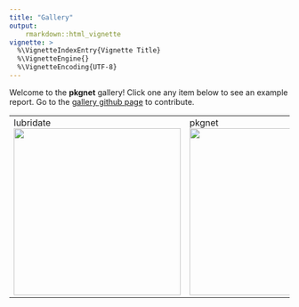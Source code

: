 ```yaml
---
title: "Gallery"
output: 
    rmarkdown::html_vignette
vignette: >
  %\VignetteIndexEntry{Vignette Title}
  %\VignetteEngine{}
  %\VignetteEncoding{UTF-8}
---
```


Welcome to the **pkgnet** gallery!   Click one any item below to see an example report.  Go to the [gallery github page](https://github.com/UptakeOpenSource/pkgnet-gallery) to contribute. 

<!--html_preserve-->
<table>
	<tr valign="top">
		<td width="33%">lubridate<br>
			<a href="https://uptakeopensource.github.io/pkgnet-gallery/exhibits/lubridate/lubridate.html">
				<img width="300" src="https://uptakeopensource.github.io/pkgnet-gallery/exhibits/lubridate/lubridate.png">
			</a>
		</td>
		<td width="33%">pkgnet<br><a href="https://uptakeopensource.github.io/pkgnet-gallery/exhibits/pkgnet/pkgnet.html"><img width="300" src="https://uptakeopensource.github.io/pkgnet-gallery/exhibits/pkgnet/pkgnet.png"></a></td>
		<td width="33%">updraft<br><a href="https://uptakeopensource.github.io/pkgnet-gallery/exhibits/updraft/updraft.html"><img width="300" src="https://uptakeopensource.github.io/pkgnet-gallery/exhibits/updraft/updraft.png"></a></td>
		<td width="33%">bingo<br><a href="https://uptakeopensource.github.io/pkgnet-gallery/exhibits/bingo/bingo.html"><img width="300" src="https://uptakeopensource.github.io/pkgnet-gallery/exhibits/bingo/bingo.png"></a></td>
	</tr>
</table>
<!--/html_preserve-->
